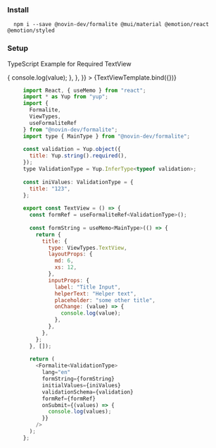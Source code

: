 
<Meta title="Intro/Quick Start" />

### Install
      npm i --save @novin-dev/formalite @mui/material @emotion/react @emotion/styled

### Setup
TypeScript Example for Required TextView

<Canvas>
  <Story 
    name="Quick Start"
    parameters={{ docs: { source: {code:null} } }}
    args={{ 
     layoutProps: {
         md: 6,
         xs: 12,
       },
       inputProps: {
         label: "Title Input",
         helperText: "Helper text",
         placeholder: "some other title",
         onChange: (value) => {
           console.log(value);
         },
       },
    }}
    >
      {TextViewTemplate.bind({})}
  </Story>
</Canvas>

```js
     import React, { useMemo } from "react";
     import * as Yup from "yup";
     import {
       Formalite,
       ViewTypes,
       useFormaliteRef
     } from "@novin-dev/formalite";
     import type { MainType } from "@novin-dev/formalite";
     
     const validation = Yup.object({
       title: Yup.string().required(),
     });
     type ValidationType = Yup.InferType<typeof validation>;
     
     const iniValues: ValidationType = {
       title: "123",
     };
     
     export const TextView = () => {
       const formRef = useFormaliteRef<ValidationType>();
     
       const formString = useMemo<MainType>(() => {
         return {
           title: {
             type: ViewTypes.TextView,
             layoutProps: {
               md: 6,
               xs: 12,
             },
             inputProps: {
               label: "Title Input",
               helperText: "Helper text",
               placeholder: "some other title",
               onChange: (value) => {
                 console.log(value);
               },
             },
           },
         };
       }, []);
     
       return (
         <Formalite<ValidationType>
           lang="en"
           formString={formString}
           initialValues={iniValues}
           validationSchema={validation}
           formRef={formRef}
           onSubmit={(values) => {
             console.log(values);
           }}
         />
       );
     };
```
